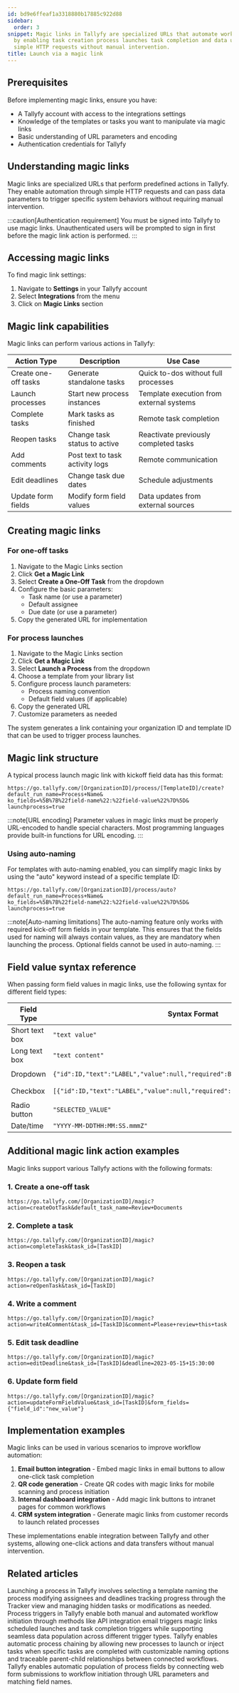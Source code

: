 ```yaml
---
id: bd9e6ffeaf1a3318880b17885c922d88
sidebar:
  order: 3
snippet: Magic links in Tallyfy are specialized URLs that automate workflow actions
  by enabling task creation process launches task completion and data updates through
  simple HTTP requests without manual intervention.
title: Launch via a magic link
---
```


## Prerequisites

Before implementing magic links, ensure you have:
- A Tallyfy account with access to the integrations settings
- Knowledge of the templates or tasks you want to manipulate via magic links
- Basic understanding of URL parameters and encoding
- Authentication credentials for Tallyfy

## Understanding magic links

Magic links are specialized URLs that perform predefined actions in Tallyfy. They enable automation through simple HTTP requests and can pass data parameters to trigger specific system behaviors without requiring manual intervention.

:::caution[Authentication requirement]
You must be signed into Tallyfy to use magic links. Unauthenticated users will be prompted to sign in first before the magic link action is performed.
:::

## Accessing magic links

To find magic link settings:
1. Navigate to **Settings** in your Tallyfy account
2. Select **Integrations** from the menu
3. Click on **Magic Links** section

## Magic link capabilities

Magic links can perform various actions in Tallyfy:

| Action Type | Description | Use Case |
|-------------|-------------|----------|
| Create one-off tasks | Generate standalone tasks | Quick to-dos without full processes |
| Launch processes | Start new process instances | Template execution from external systems |
| Complete tasks | Mark tasks as finished | Remote task completion |
| Reopen tasks | Change task status to active | Reactivate previously completed tasks |
| Add comments | Post text to task activity logs | Remote communication |
| Edit deadlines | Change task due dates | Schedule adjustments |
| Update form fields | Modify form field values | Data updates from external sources |

## Creating magic links

### For one-off tasks

1. Navigate to the Magic Links section
2. Click **Get a Magic Link**
3. Select **Create a One-Off Task** from the dropdown
4. Configure the basic parameters:
   - Task name (or use a parameter)
   - Default assignee
   - Due date (or use a parameter)
5. Copy the generated URL for implementation

### For process launches

1. Navigate to the Magic Links section
2. Click **Get a Magic Link**
3. Select **Launch a Process** from the dropdown
4. Choose a template from your library list
5. Configure process launch parameters:
   - Process naming convention
   - Default field values (if applicable)
6. Copy the generated URL
7. Customize parameters as needed

The system generates a link containing your organization ID and template ID that can be used to trigger process launches.

## Magic link structure

A typical process launch magic link with kickoff field data has this format:

```
https://go.tallyfy.com/[OrganizationID]/process/[TemplateID]/create?
default_run_name=Process+Name&
ko_fields=%5B%7B%22field-name%22:%22field-value%22%7D%5D&
launchprocess=true
```

:::note[URL encoding]
Parameter values in magic links must be properly URL-encoded to handle special characters. Most programming languages provide built-in functions for URL encoding.
:::

### Using auto-naming

For templates with auto-naming enabled, you can simplify magic links by using the "auto" keyword instead of a specific template ID:

```
https://go.tallyfy.com/[OrganizationID]/process/auto?
default_run_name=Process+Name&
ko_fields=%5B%7B%22field-name%22:%22field-value%22%7D%5D&
launchprocess=true
```

:::note[Auto-naming limitations]
The auto-naming feature only works with required kick-off form fields in your template. This ensures that the fields used for naming will always contain values, as they are mandatory when launching the process. Optional fields cannot be used in auto-naming.
:::

## Field value syntax reference

When passing form field values in magic links, use the following syntax for different field types:

|Field Type|Syntax Format|Example|
|------------------|------|-------|
|Short text box|`"text value"`|`"John Doe"`|
|Long text box|`"text content"`|`"This is a detailed description..."`|
|Dropdown|`{"id":ID,"text":"LABEL","value":null,"required":BOOLEAN}`|`{"id":1,"text":"High Priority","value":null,"required":true}`|
|Checkbox|`[{"id":ID,"text":"LABEL","value":null,"required":BOOLEAN,"selected":BOOLEAN}]`|`[{"id":1,"text":"Include shipping","value":null,"required":true,"selected":true}]`|
|Radio button|`"SELECTED_VALUE"`|`"Option A"`|
|Date/time|`"YYYY-MM-DDTHH:MM:SS.mmmZ"`|`"2023-05-01T00:00:00.000Z"`|

## Additional magic link action examples

Magic links support various Tallyfy actions with the following formats:

### 1. Create a one-off task
```
https://go.tallyfy.com/[OrganizationID]/magic?action=createOotTask&default_task_name=Review+Documents
```

### 2. Complete a task
```
https://go.tallyfy.com/[OrganizationID]/magic?action=completeTask&task_id=[TaskID]
```

### 3. Reopen a task
```
https://go.tallyfy.com/[OrganizationID]/magic?action=reOpenTask&task_id=[TaskID]
```

### 4. Write a comment
```
https://go.tallyfy.com/[OrganizationID]/magic?action=writeAComment&task_id=[TaskID]&comment=Please+review+this+task
```

### 5. Edit task deadline
```
https://go.tallyfy.com/[OrganizationID]/magic?action=editDeadline&task_id=[TaskID]&deadline=2023-05-15+15:30:00
```

### 6. Update form field
```
https://go.tallyfy.com/[OrganizationID]/magic?action=updateFormFieldValue&task_id=[TaskID]&form_fields={"field_id":"new_value"}
```

## Implementation examples

Magic links can be used in various scenarios to improve workflow automation:

1. **Email button integration** - Embed magic links in email buttons to allow one-click task completion
2. **QR code generation** - Create QR codes with magic links for mobile scanning and process initiation
3. **Internal dashboard integration** - Add magic link buttons to intranet pages for common workflows
4. **CRM system integration** - Generate magic links from customer records to launch related processes

These implementations enable integration between Tallyfy and other systems, allowing one-click actions and data transfers without manual intervention.


## Related articles
<CardGrid>
<LinkTitleCard header="<b>Launching > Launch manually</b>" href="/products/pro/launching/how-can-i-launch-a-process-in-tallyfy/" > Launching a process in Tallyfy involves selecting a template naming the process modifying assignees and deadlines tracking progress through the Tracker view and managing hidden tasks or modifications as needed. </LinkTitleCard>
<LinkTitleCard header="<b>Launching > Triggers</b>" href="/products/pro/launching/triggers/" > Process triggers in Tallyfy enable both manual and automated workflow initiation through methods like API integration email triggers magic links scheduled launches and task completion triggers while supporting seamless data population across different trigger types. </LinkTitleCard>
<LinkTitleCard header="<b>Launching > Launch another process when a task is completed</b>" href="/products/pro/launching/launch-process-when-task-is-completed/" > Tallyfy enables automatic process chaining by allowing new processes to launch or inject tasks when specific tasks are completed with customizable naming options and traceable parent-child relationships between connected workflows. </LinkTitleCard>
<LinkTitleCard header="<b>Launching > Launch a process from a web form</b>" href="/products/pro/launching/how-to-launch-a-tallyfy-process-from-a-webform/" > Tallyfy enables automatic population of process fields by connecting web form submissions to workflow initiation through URL parameters and matching field names. </LinkTitleCard>
</CardGrid>